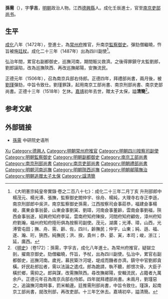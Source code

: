{{Otheruses|other=名为孙清简的其他人物|孙清简}}
{{明清人物信息框
| 姓名 = 孫需
| 原名 =
| 圖片名稱 = 
| 圖片大小 = 220px
| 圖片說明 = 
| 最高職務 = 南京吏部尚書
| 國家 = 大明
| 爵位 =
| 籍貫 = [[江西|江西]][[德興縣|德興縣]]
| 族裔 = 
| 字號 = 字孚吉
| 室名 = 
| 諡號 = 清簡
| 出生日期 = 正統十三年（1448年）
| 出生地點 = 
| 逝世日期 = 嘉靖三年（1524年）
| 逝世地點 = 
| 墓葬 =
| 配偶 =
| 親屬 = 
| 出身 = 
*成化八年壬辰科同進士出身
| 經歷 = 
| 著作 =
}}

'''孫需'''（{{bd|1448年||1524年||Sun孙}}），字'''孚吉'''，[[明朝|明朝]]政治人物。江西[[德興縣|德興縣]]人。成化壬辰進士，官至[[南京吏部尚书|南京吏部尚书]]。

==生平==
[[成化|成化]]八年（1472年），登進士，為[[常州府|常州府]]推官，升南京[[監察御史|監察御史]]。彈劾僧繼曉，忤旨被施[[廷杖|廷杖]]。成化二十三年（1487年）出為四川副使<ref>《大明憲宗純皇帝實錄·卷之二百八十七》：成化二十三年二月丁亥 升刑部郎中楊茂元、楊光溥、張撫，監察御史閻仲宇、徐舟、楊純，大理寺右寺正李遜，南京刑部郎中吳洪，南京監察御史孫需，江西按察司僉事莊恭，福建僉事楊峻，廣東僉事翁晏，山東僉事劉寅、劉璋，河南僉事董齡，雲南僉事劉福，陝西僉事翁遂，紹興府知府李延，雲南府知府陳揆，河間府知府顧佐，漳州府知府劉瀚，福州府知府陸珩俱為按察司副使。茂元，湖廣；光溥、璋，山西，光溥管屯田；撫、舟、需、齡、佐，四川，齡撫民；仲宇，山東；純、遜、福、遂、瀚、珩，狹西，純撫民；洪、揆，貴州；恭、晏、寅，本司；峻，浙江；延，廣西。</ref>。

弘治年間，累官右副都御史，巡撫河南，期間賑災救濟。之後得罪鎮守太監劉郎，劉郎誣陷，改為巡撫陝西、再改巡撫鄖陽，安撫流民。

正德元年（1506年），召為南京兵部右侍郎。正德四年，拜禮部尚書，兩月後，被[[劉瑾|劉瑾]]彈劾，中旨令致仕。劉瑾罪誅，起用南京工部尚書、南京刑部尚書、南京吏部尚書。正德十三年（1518年）乞休。[[嘉靖|嘉靖]]初年去世，贈太子太保，謚'''清簡'''<ref>《[[明史|明史]]》（卷172）：孫需，字孚吉，成化八年進士。為常州府推官，疑獄立剖，擢南京御史。劾僧繼曉，忤旨，予杖，出為四川副使。弘治中，累官右副都御史，巡撫河南。歲兇，募民築汴河堤，堤成而饑者亦濟。鎮守中官劉郎貪橫。奸民赴郎訟者，需以法論之遣戍。郎為跪請，執不聽，郎恨次骨。大臣子橫於鄉，需抑之。郎與謀，改需撫陝西。尋改撫鄖陽，安輯流民，占籍者九萬余戶。正德元年召為南京兵部右侍郎。四年就拜禮部尚書。未兩月，劉瑾惡之，追論撫河南時事，罰米輸邊。廷推需刑部尚書，中旨令致仕。瑾誅，起南京工部尚書，就改刑部，再改吏部。十三年乞休去。嘉靖初卒，謚清簡。</ref>。

==参考文献==
{{wikisource|明史/卷172}}
{{Reflist}}

==外部链接==
*[http://archive.ihp.sinica.edu.tw/ttscgi/ttsquery?0:0:mctauac:TM%3D%AE%5D%BB%DD 孫需] {{Wayback|url=http://archive.ihp.sinica.edu.tw/ttscgi/ttsquery?0:0:mctauac:TM%3D%AE%5D%BB%DD |date=20210503162416 }} 中研院史语所

{{成化八年壬辰科殿試金榜}}

{{Authority control}}

{{DEFAULTSORT:Sun孫}}
[[Category:孙姓|Xu]]
[[Category:德興人|Category:德興人]]
[[Category:明朝常州府推官|Category:明朝常州府推官]]
[[Category:明朝四川按察司副使|Category:明朝四川按察司副使]]
[[Category:明朝監察御史|Category:明朝監察御史]]
[[Category:明朝副都御史|Category:明朝副都御史]]
[[Category:南京工部尚書|Category:南京工部尚書]]
[[Category:南京刑部尚書|Category:南京刑部尚書]]
[[Category:南京吏部尚書|Category:南京吏部尚書]]
[[Category:明朝禮部尚書|Category:明朝禮部尚書]]
[[Category:明朝河南巡撫|Category:明朝河南巡撫]]
[[Category:明朝陝西巡撫|Category:明朝陝西巡撫]]
[[Category:明朝鄖陽撫治|Category:明朝鄖陽撫治]]
[[Category:明朝追赠太子太保|Category:明朝追赠太子太保]]
[[Category:諡清簡|Category:諡清簡]]